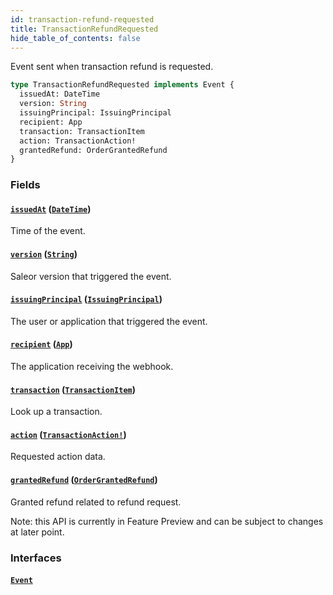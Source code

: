 ```yaml
---
id: transaction-refund-requested
title: TransactionRefundRequested
hide_table_of_contents: false
---
```


Event sent when transaction refund is requested.

```graphql
type TransactionRefundRequested implements Event {
  issuedAt: DateTime
  version: String
  issuingPrincipal: IssuingPrincipal
  recipient: App
  transaction: TransactionItem
  action: TransactionAction!
  grantedRefund: OrderGrantedRefund
}
```

### Fields

#### [`issuedAt`](#) ([`DateTime`](../../../developer/api-reference/scalars/date-time))

Time of the event.

#### [`version`](#) ([`String`](../../../developer/api-reference/scalars/string))

Saleor version that triggered the event.

#### [`issuingPrincipal`](#) ([`IssuingPrincipal`](../../../developer/api-reference/unions/issuing-principal))

The user or application that triggered the event.

#### [`recipient`](#) ([`App`](../../../developer/api-reference/objects/app))

The application receiving the webhook.

#### [`transaction`](#) ([`TransactionItem`](../../../developer/api-reference/objects/transaction-item))

Look up a transaction.

#### [`action`](#) ([`TransactionAction!`](../../../developer/api-reference/objects/transaction-action))

Requested action data.

#### [`grantedRefund`](#) ([`OrderGrantedRefund`](../../../developer/api-reference/objects/order-granted-refund))

Granted refund related to refund request.

Note: this API is currently in Feature Preview and can be subject to changes at later point.

### Interfaces

#### [`Event`](../../../developer/api-reference/interfaces/event)
